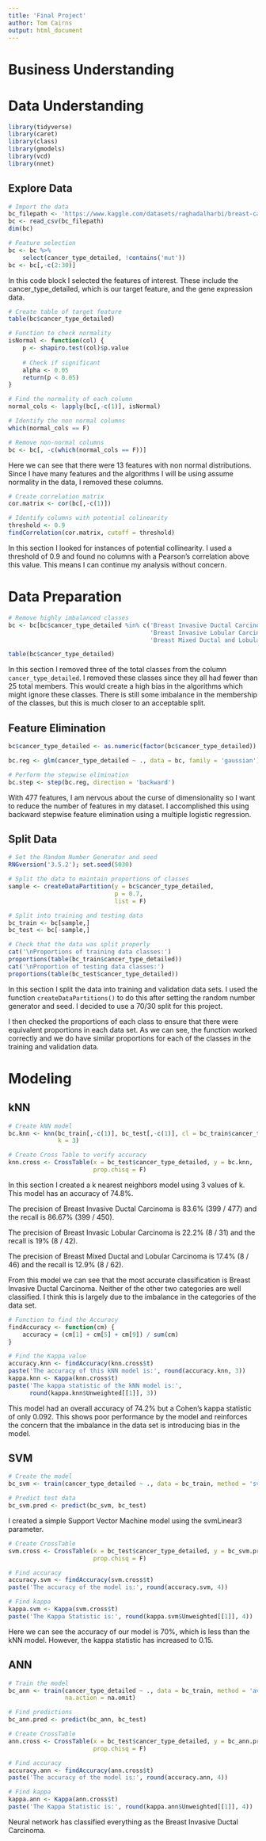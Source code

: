 ```yaml
---
title: 'Final Project'
author: Tom Cairns
output: html_document
---
```


# Business Understanding


# Data Understanding

```r
library(tidyverse)
library(caret)
library(class)
library(gmodels)
library(vcd)
library(nnet)
```

## Explore Data

```r
# Import the data
bc_filepath <- 'https://www.kaggle.com/datasets/raghadalharbi/breast-cancer-gene-expression-profiles-metabric/download'
bc <- read_csv(bc_filepath)
dim(bc)
```

```r
# Feature selection
bc <- bc %>%
    select(cancer_type_detailed, !contains('mut'))
bc <- bc[,-c(2:30)]
```

In this code block I selected the features of interest. These include the
cancer_type_detailed, which is our target feature, and the gene expression data.

```r
# Create table of target feature
table(bc$cancer_type_detailed)

# Function to check normality
isNormal <- function(col) {
    p <- shapiro.test(col)$p.value
    
    # Check if significant
    alpha <- 0.05
    return(p < 0.05)
}

# Find the normality of each column
normal_cols <- lapply(bc[,-c(1)], isNormal)

# Identify the non normal columns
which(normal_cols == F)

# Remove non-normal columns
bc <- bc[, -c(which(normal_cols == F))]
```

Here we can see that there were 13 features with non normal distributions. Since
I have many features and the algorithms I will be using assume normality in the
data, I removed these columns.

```r
# Create correlation matrix
cor.matrix <- cor(bc[,-c(1)])

# Identify columns with potential colinearity
threshold <- 0.9
findCorrelation(cor.matrix, cutoff = threshold)
```

In this section I looked for instances of potential collinearity. I used a threshold
of 0.9 and found no columns with a Pearson's correlation above this value. This
means I can continue my analysis without concern.


# Data Preparation

```r
# Remove highly imbalanced classes
bc <- bc[bc$cancer_type_detailed %in% c('Breast Invasive Ductal Carcinoma',
                                        'Breast Invasive Lobular Carcinoma',
                                        'Breast Mixed Ductal and Lobular Carcinoma'),]

table(bc$cancer_type_detailed)
```

In this section I removed three of the total classes from the column 
`cancer_type_detailed`. I removed these classes since they all had fewer than
25 total members. This would create a high bias in the algorithms which might
ignore these classes. There is still some imbalance in the membership of the
classes, but this is much closer to an acceptable split.

## Feature Elimination

```r
bc$cancer_type_detailed <- as.numeric(factor(bc$cancer_type_detailed))

bc.reg <- glm(cancer_type_detailed ~ ., data = bc, family = 'gaussian')

# Perform the stepwise elimination
bc.step <- step(bc.reg, direction = 'backward')
```

With 477 features, I am nervous about the curse of dimensionality so I want to
reduce the number of features in my dataset. I accomplished this using backward
stepwise feature elimination using a multiple logistic regression.

## Split Data

```r
# Set the Random Number Generator and seed
RNGversion('3.5.2'); set.seed(5030)

# Split the data to maintain proportions of classes
sample <- createDataPartition(y = bc$cancer_type_detailed,
                              p = 0.7,
                              list = F)

# Split into training and testing data
bc_train <- bc[sample,]
bc_test <- bc[-sample,]

# Check that the data was split properly
cat('\nProportions of training data classes:')
proportions(table(bc_train$cancer_type_detailed))
cat('\nProportion of testing data classes:')
proportions(table(bc_test$cancer_type_detailed))
```

In this section I split the data into training and validation data sets. I used
the function `createDataPartitions()` to do this after setting the random number
generator and seed. I decided to use a 70/30 split for this project. 

I then checked the proportions of each class to ensure that there were equivalent
proportions in each data set. As we can see, the function worked correctly and
we do have similar proportions for each of the classes in the training and 
validation data. 

# Modeling 

## kNN

```r
# Create kNN model
bc.knn <- knn(bc_train[,-c(1)], bc_test[,-c(1)], cl = bc_train$cancer_type_detailed, 
              k = 3)

# Create Cross Table to verify accuracy
knn.cross <- CrossTable(x = bc_test$cancer_type_detailed, y = bc.knn, 
                        prop.chisq = F)
```

In this section I created a k nearest neighbors model using 3 values of k. 
This model has an accuracy of 74.8%. 

The precision of Breast Invasive Ductal Carcinoma is 83.6% (399 / 477) and the
recall is 86.67% (399 / 450).

The precision of Breast Invasic Lobular Carcinoma is 22.2% (8 / 31) and the 
recall is 19% (8 / 42).

The precision of Breast Mixed Ductal and Lobular Carcinoma is 17.4% (8 / 46)
and the recall is 12.9% (8 / 62).

From this model we can see that the most accurate classification is Breast
Invasive Ductal Carcinoma. Neither of the other two categories are well
classified. I think this is largely due to the imbalance in the categories
of the data set.

```r
# Function to find the Accuracy
findAccuracy <- function(cm) {
    accuracy = (cm[1] + cm[5] + cm[9]) / sum(cm)
}

# Find the Kappa value
accuracy.knn <- findAccuracy(knn.cross$t)
paste('The accuracy of this kNN model is:', round(accuracy.knn, 3))
kappa.knn <- Kappa(knn.cross$t)
paste('The kappa statistic of the kNN model is:', 
      round(kappa.knn$Unweighted[[1]], 3))
```

This model had an overall accuracy of 74.2% but a Cohen's kappa statistic of
only 0.092. This shows poor performance by the model and reinforces the concern
that the imbalance in the data set is introducing bias in the model.


## SVM

```r
# Create the model
bc_svm <- train(cancer_type_detailed ~ ., data = bc_train, method = 'svmLinear3')

# Predict test data
bc_svm.pred <- predict(bc_svm, bc_test)
```

I created a simple Support Vector Machine model using the svmLinear3 parameter.

```r
# Create CrossTable
svm.cross <- CrossTable(x = bc_test$cancer_type_detailed, y = bc_svm.pred,
                        prop.chisq = F)

# Find accuracy
accuracy.svm <- findAccuracy(svm.cross$t)
paste('The accuracy of the model is:', round(accuracy.svm, 4))

# Find kappa
kappa.svm <- Kappa(svm.cross$t)
paste('The Kappa Statistic is:', round(kappa.svm$Unweighted[[1]], 4))
```

Here we can see the accuracy of our model is 70%, which is less than the kNN
model. However, the kappa statistic has increased to 0.15.


## ANN

```r
# Train the model
bc_ann <- train(cancer_type_detailed ~ ., data = bc_train, method = 'avNNet', 
                na.action = na.omit)

# Find predictions
bc_ann.pred <- predict(bc_ann, bc_test)
```

```r
# Create CrossTable
ann.cross <- CrossTable(x = bc_test$cancer_type_detailed, y = bc_ann.pred,
                        prop.chisq = F)

# Find accuracy
accuracy.ann <- findAccuracy(ann.cross$t)
paste('The accuracy of the model is:', round(accuracy.ann, 4))

# Find kappa
kappa.ann <- Kappa(ann.cross$t)
paste('The Kappa Statistic is:', round(kappa.ann$Unweighted[[1]], 4))
```

Neural network has classified everything as the Breast Invasive Ductal Carcinoma.

